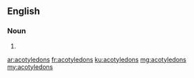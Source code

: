 ==English==

===Noun===
{{head|en|plural}}

# {{plural of|acotyledon|lang=en|nocat=1}}

[[ar:acotyledons]]
[[fr:acotyledons]]
[[ku:acotyledons]]
[[mg:acotyledons]]
[[my:acotyledons]]